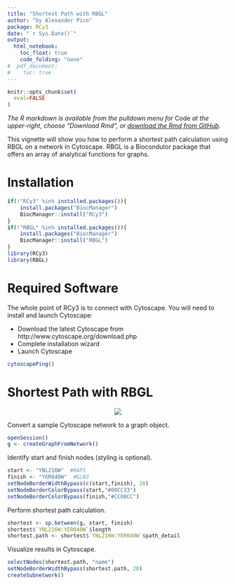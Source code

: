 ```yaml
---
title: "Shortest Path with RBGL"
author: "by Alexander Pico"
package: RCy3
date: "`r Sys.Date()`"
output: 
  html_notebook:
    toc_float: true
    code_folding: "none"
#  pdf_document:
#    toc: true  
---
```

```r
knitr::opts_chunk$set(
  eval=FALSE
)
```

*The R markdown is available from the pulldown menu for* Code *at the upper-right, choose "Download Rmd", or [download the Rmd from GitHub](https://raw.githubusercontent.com/cytoscape/cytoscape-automation/master/for-scripters/R/notebooks/Shortest-path.Rmd).*

This vignette will show you how to perform a shortest path calculation using RBGL on a network in Cytoscape. RBGL is a Biocondutor package that offers an array of analytical functions for graphs.

# Installation
```r
if(!"RCy3" %in% installed.packages()){
    install.packages("BiocManager")
    BiocManager::install("RCy3")
}
if(!"RBGL" %in% installed.packages()){
    install.packages("BiocManager")
    BiocManager::install("RBGL")
}
library(RCy3)
library(RBGL)
```

# Required Software
The whole point of RCy3 is to connect with Cytoscape. You will need to install and launch Cytoscape: 

* Download the latest Cytoscape from http://www.cytoscape.org/download.php 
* Complete installation wizard
* Launch Cytoscape 

```r
cytoscapePing()
```

# Shortest Path with RBGL
<center>
![](https://cytoscape.github.io/cytoscape-automation/for-scripters/R/notebooks/data/img/shortest.png)
</center>

Convert a sample Cytoscape network to a graph object.
```r
openSession()
g <- createGraphFromNetwork()
```
	
Identify start and finish nodes (styling is optional).
```r
start <- "YNL216W"  #RAP1
finish <- "YER040W"  #GLN3
setNodeBorderWidthBypass(c(start,finish), 20)
setNodeBorderColorBypass(start,"#00CC33")
setNodeBorderColorBypass(finish,"#CC00CC")
```

Perform shortest path calculation.
```r
shortest <- sp.between(g, start, finish)
shortest$`YNL216W:YER040W`$length 
shortest.path <- shortest$`YNL216W:YER040W`$path_detail
```

Visualize results in Cytoscape.
```r
selectNodes(shortest.path, "name")
setNodeBorderWidthBypass(shortest.path, 20)
createSubnetwork()
```
